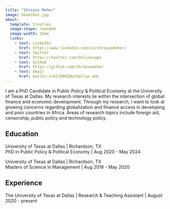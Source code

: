 ```yaml
---
title: "Shreyas Meher"
image: headshot.jpg
about: 
  template: trestles
  image-shape: rounded
  image-width: 15em
  links:
    - text: LinkedIn
      href: https://www.linkedin.com/in/shreyasmeher/
    - text: Twitter
      href: https://twitter.com/Onlinecape
    - text: GitHub
      href: https://github.com/shreyasmeher
    - text: Email
      href: mailto:srm170003@utdallas.edu
---
```


I am a PhD Candidate in Public Policy & Political Economy at the University of Texas at Dallas. My research interests lie within the intersection of global finance and economic development. Through my research, I want to look at growing concerns regarding globalization and finance access in developing and poor countries in Africa. Areas of research topics include foreign aid, censorship, public policy and technology policy. 

## Education

University of Texas at Dallas | Richardson, TX <br />
PhD in Public Policy & Political Economy | Aug 2020 - May 2024

University of Texas at Dallas | Richardson, TX <br />
Masters of Science in Management | Aug 2018 - May 2020

## Experience

The University of Texas at Dallas | Research & Teaching Assistant | August 2020 - present


